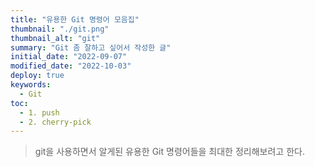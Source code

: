 ```yaml
---
title: "유용한 Git 명령어 모음집"
thumbnail: "./git.png"
thumbnail_alt: "git"
summary: "Git 좀 잘하고 싶어서 작성한 글"
initial_date: "2022-09-07"
modified_date: "2022-10-03"
deploy: true
keywords:
  - Git
toc:
  - 1. push
  - 2. cherry-pick
---
```



<Blockquote>
  git을 사용하면서 알게된 유용한 Git 명령어들을 최대한 정리해보려고 한다.
</Blockquote>

<Title id="1" title="1. push" />

<Subtitle id="1.1" title="1.1 HEAD보다 이전의 커밋까지만 push해야 하는 경우" />

```
git push <Remote명> <commit SHA:Branch명>
```

<Subtitle id="1.2" title="1.2 로컬에 있는 사항을 강제로 force push해야 하는 경우" />

```
git push <Remote명> <Branch명> -f
```
```
git push <Remote명> +<Branch명>
```

- 단, 강제로 force push 할 때, 다른 사용자들과 공유되는 상황이라면 커밋들이 유실될 수 있다.
- 따라서, 로컬 저장소와 비교했을 때, 원격 저장소에 새로운 커밋이 추가되어 있는 경우
- 덮어쓰기 작업을 취소시키는 --force-width-lease 옵션을 사용하는 것이 더 안전한다.

```
git push <Remote명> <Branch명> --force-width-lease
```

<Subtitle id="1.3" title="1.3 현재 브랜치에서 다른 원격 브랜치로 push해야 하는 경우" />

- 현재 작업 중인 브랜치에 있는 커밋을 다른 원격 브랜치로 push해야하는 상황이 존재한다.
- 예를들어, 로컬 브랜치 이름을 master, 다른 원격 브랜치 이름을 feature/event라고 한다면 다음과 같은 명령어를 사용하면 된다.

```
git push origin master:feature/event
```

<Title id="2" title="2. cherry-pick" />

```
git cherry-pick <commit SHA>
```